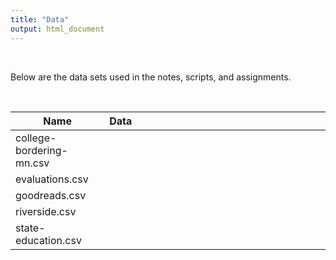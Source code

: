 ```yaml
---
title: "Data"
output: html_document
---
```


<br />


Below are the data sets used in the notes, scripts, and assignments. 

<br />

<table class="table">

<thead>
<tr>
<th style="width:30%;">Name</th>
<th style="width:7%;text-align:center">Data</th>
<th style="width:63%;text-align:center"></th>
</tr>
</thead>

<tbody>

<!--
<tr>
<td>beauty.csv</td>
<td><font color="f1f1f1"><a href="https://github.com/zief0002/epsy-8251/raw/master/data/beauty.csv"><i class="fas fa-database fa-lg"></i></a></font></td>
<td></td>
</tr>
-->

<tr>
<td>college-bordering-mn.csv</td>
<td><font color="f1f1f1"><a href="https://github.com/zief0002/epsy-8251/raw/master/data/college-bordering-mn.csv"><i class="fas fa-database fa-lg"></i></a></font></td>
<td></td>
</tr>

<tr>
<td>evaluations.csv</td>
<td><font color="f1f1f1"><a href="https://github.com/zief0002/epsy-8251/raw/master/data/evaluations.csv"><i class="fas fa-database fa-lg"></i></a></font></td>
<td></td>
</tr>

<tr>
<td>goodreads.csv</td>
<td><font color="f1f1f1"><a href="https://github.com/zief0002/epsy-8251/raw/master/data/goodreads.csv"><i class="fas fa-database fa-lg"></i></a></font></td>
<td></td>
</tr>

<tr>
<td>riverside.csv</td>
<td><font color="f1f1f1"><a href="https://github.com/zief0002/epsy-8251/raw/master/data/riverside.csv"><i class="fas fa-database fa-lg"></i></a></font></td>
<td></td>
</tr>

<tr>
<td>state-education.csv</td>
<td><font color="f1f1f1"><a href="https://github.com/zief0002/epsy-8251/raw/master/data/state-education.csv"><i class="fas fa-database fa-lg"></i></a></font></td>
<td></td>
</tr>

</tbody>
</table>



